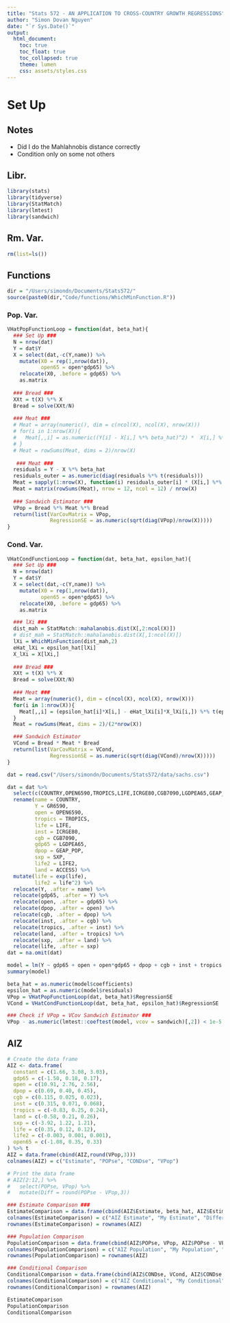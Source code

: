 ```yaml
---
title: "Stats 572 - AN APPLICATION TO CROSS-COUNTRY GROWTH REGRESSIONS"
author: "Simon Dovan Nguyen"
date: "`r Sys.Date()`"
output:
  html_document:
    toc: true
    toc_float: true
    toc_collapsed: true
    theme: lumen
    css: assets/styles.css
---
```


# Set Up
## Notes
- Did I do the Mahlahnobis distance correctly
- Condition only on some not others

## Libr.
```r
library(stats)
library(tidyverse)
library(StatMatch)
library(lmtest)
library(sandwich)
```

## Rm. Var.
```r
rm(list=ls())
```

## Functions
```r
dir = "/Users/simondn/Documents/Stats572/"
source(paste0(dir,"Code/functions/WhichMinFunction.R"))

```

### Pop. Var.
```r
VHatPopFunctionLoop = function(dat, beta_hat){
  ### Set Up ###
  N = nrow(dat)
  Y = dat$Y
  X = select(dat,-c(Y,name)) %>%
    mutate(X0 = rep(1,nrow(dat)),
           open65 = open*gdp65) %>%
    relocate(X0, .before = gdp65) %>%
    as.matrix
  
  ### Bread ###
  XXt = t(X) %*% X
  Bread = solve(XXt/N)
  
  ### Meat ###
  # Meat = array(numeric(), dim = c(ncol(X), ncol(X), nrow(X)))
  # for(i in 1:nrow(X)){
  #   Meat[,,i] = as.numeric((Y[i] - X[i,] %*% beta_hat)^2) *  X[i,] %*% t(X[i,])
  # }
  # Meat = rowSums(Meat, dims = 2)/nrow(X)
  
   ### Meat ###
  residuals = Y - X %*% beta_hat
  residuals_outer = as.numeric(diag(residuals %*% t(residuals)))
  Meat = sapply(1:nrow(X), function(i) residuals_outer[i] * (X[i,] %*% t(X[i,])))
  Meat = matrix(rowSums(Meat), nrow = 12, ncol = 12) / nrow(X)
  
  ### Sandwich Estimator ###
  VPop = Bread %*% Meat %*% Bread
  return(list(VarCovMatrix = VPop,
              RegressionSE = as.numeric(sqrt(diag(VPop)/nrow(X)))))
}
```

### Cond. Var.
```r
VHatCondFunctionLoop = function(dat, beta_hat, epsilon_hat){
  ### Set Up ###
  N = nrow(dat)
  Y = dat$Y
  X = select(dat,-c(Y,name)) %>%
    mutate(X0 = rep(1,nrow(dat)),
           open65 = open*gdp65) %>%
    relocate(X0, .before = gdp65) %>%
    as.matrix

  ### lXi ###
  dist_mah = StatMatch::mahalanobis.dist(X[,2:ncol(X)])
  # dist_mah = StatMatch::mahalanobis.dist(X[,1:ncol(X)])
  lXi = WhichMinFunction(dist_mah,2)
  eHat_lXi = epsilon_hat[lXi]
  X_lXi = X[lXi,]
  
  ### Bread ###
  XXt = t(X) %*% X
  Bread = solve(XXt/N)
  
  ### Meat ###
  Meat = array(numeric(), dim = c(ncol(X), ncol(X), nrow(X)))
  for(i in 1:nrow(X)){
    Meat[,,i] = (epsilon_hat[i]*X[i,] - eHat_lXi[i]*X_lXi[i,]) %*% t(epsilon_hat[i]*X[i,] - eHat_lXi[i]*X_lXi[i,]) 
  }
  Meat = rowSums(Meat, dims = 2)/(2*nrow(X))

  ### Sandwich Estimator
  VCond = Bread * Meat * Bread
  return(list(VarCovMatrix = VCond,
              RegressionSE = as.numeric(sqrt(diag(VCond)/nrow(X)))))
}
```

```r
dat = read.csv("/Users/simondn/Documents/Stats572/data/sachs.csv")

dat = dat %>% 
  select(c(COUNTRY,OPEN6590,TROPICS,LIFE,ICRGE80,CGB7090,LGDPEA65,GEAP_POP,SXP,LIFE2,ACCESS,GR6590)) %>%
  rename(name = COUNTRY,
         Y = GR6590,
         open = OPEN6590,
         tropics = TROPICS,
         life = LIFE,
         inst = ICRGE80,
         cgb = CGB7090,
         gdp65 = LGDPEA65,
         dpop = GEAP_POP,
         sxp = SXP,
         life2 = LIFE2,
         land = ACCESS) %>%
  mutate(life = exp(life),
         life2 = life^2) %>%
  relocate(Y, .after = name) %>%
  relocate(gdp65, .after = Y) %>%
  relocate(open, .after = gdp65) %>%
  relocate(dpop, .after = open) %>%
  relocate(cgb, .after = dpop) %>%
  relocate(inst, .after = cgb) %>%
  relocate(tropics, .after = inst) %>%
  relocate(land, .after = tropics) %>%
  relocate(sxp, .after = land) %>%
  relocate(life, .after = sxp)
dat = na.omit(dat)
```

```r
model = lm(Y ~ gdp65 + open + open*gdp65 + dpop + cgb + inst + tropics + land + sxp + life + life2, data = dat)
summary(model)
```

```r
beta_hat = as.numeric(model$coefficients)
epsilon_hat = as.numeric(model$residuals)
VPop = VHatPopFunctionLoop(dat, beta_hat)$RegressionSE
VCond = VHatCondFunctionLoop(dat, beta_hat, epsilon_hat)$RegressionSE
```

```r
### Check if VPop = VCov Sandwich Estimator ###
VPop - as.numeric(lmtest::coeftest(model, vcov = sandwich)[,2]) < 1e-5
```

## AIZ
```r
# Create the data frame
AIZ <- data.frame(
  constant = c(1.66, 3.08, 3.03),
  gdp65 = c(-1.50, 0.18, 0.17),
  open = c(10.91, 2.76, 2.56),
  dpop = c(0.69, 0.40, 0.45),
  cgb = c(0.115, 0.025, 0.023),
  inst = c(0.315, 0.071, 0.068),
  tropics = c(-0.83, 0.25, 0.24),
  land = c(-0.58, 0.21, 0.26),
  sxp = c(-3.92, 1.22, 1.21),
  life = c(0.35, 0.12, 0.12),
  life2 = c(-0.003, 0.001, 0.001),
  open65 = c(-1.08, 0.35, 0.33)
) %>% t
AIZ = data.frame(cbind(AIZ,round(VPop,3)))
colnames(AIZ) = c("Estimate", "POPse", "CONDse", "VPop")

# Print the data frame
# AIZ[2:12,] %>% 
#   select(POPse, VPop) %>% 
#   mutate(Diff = round(POPse - VPop,3))
```

```r
### Estimate Comparison ###
EstimateComparison = data.frame(cbind(AIZ$Estimate, beta_hat, AIZ$Estimate - beta_hat)) %>% round(2)
colnames(EstimateComparison) = c("AIZ Estimate", "My Estimate", "Difference")
rownames(EstimateComparison) = rownames(AIZ)

### Population Comparison
PopulationComparison = data.frame(cbind(AIZ$POPse, VPop, AIZ$POPse - VPop)) %>% round(2)
colnames(PopulationComparison) = c("AIZ Population", "My Population", "Difference")
rownames(PopulationComparison) = rownames(AIZ)

### Conditional Comparison
ConditionalComparison = data.frame(cbind(AIZ$CONDse, VCond, AIZ$CONDse - VCond)) %>% round(2)
colnames(ConditionalComparison) = c("AIZ Conditional", "My Conditional", "Difference")
rownames(ConditionalComparison) = rownames(AIZ)

EstimateComparison
PopulationComparison
ConditionalComparison
```








